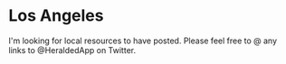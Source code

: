 
# Los Angeles

I'm looking for local resources to have posted. Please feel free to @ any links to @HeraldedApp on Twitter.


